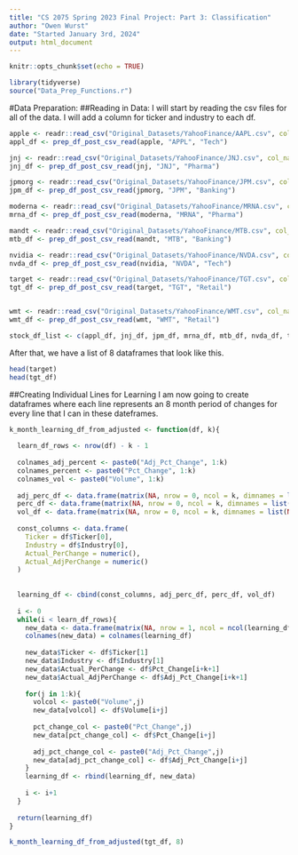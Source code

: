 ```yaml
---
title: "CS 2075 Spring 2023 Final Project: Part 3: Classification"
author: "Owen Wurst"
date: "Started January 3rd, 2024"
output: html_document
---
```


```r
knitr::opts_chunk$set(echo = TRUE)
```

```r
library(tidyverse)
source("Data_Prep_Functions.r")
```

#Data Preparation:
##Reading in Data:
I will start by reading the csv files for all of the data. I will add a column for ticker and industry to each df.
```r
apple <- readr::read_csv("Original_Datasets/YahooFinance/AAPL.csv", col_names = TRUE, show_col_types = FALSE)
appl_df <- prep_df_post_csv_read(apple, "APPL", "Tech")

jnj <- readr::read_csv("Original_Datasets/YahooFinance/JNJ.csv", col_names = TRUE, show_col_types = FALSE)
jnj_df <- prep_df_post_csv_read(jnj, "JNJ", "Pharma")

jpmorg <- readr::read_csv("Original_Datasets/YahooFinance/JPM.csv", col_names = TRUE, show_col_types = FALSE)
jpm_df <- prep_df_post_csv_read(jpmorg, "JPM", "Banking")

moderna <- readr::read_csv("Original_Datasets/YahooFinance/MRNA.csv", col_names = TRUE, show_col_types = FALSE)
mrna_df <- prep_df_post_csv_read(moderna, "MRNA", "Pharma")

mandt <- readr::read_csv("Original_Datasets/YahooFinance/MTB.csv", col_names = TRUE, show_col_types = FALSE)
mtb_df <- prep_df_post_csv_read(mandt, "MTB", "Banking")

nvidia <- readr::read_csv("Original_Datasets/YahooFinance/NVDA.csv", col_names = TRUE, show_col_types = FALSE)
nvda_df <- prep_df_post_csv_read(nvidia, "NVDA", "Tech")

target <- readr::read_csv("Original_Datasets/YahooFinance/TGT.csv", col_names = TRUE, show_col_types = FALSE)
tgt_df <- prep_df_post_csv_read(target, "TGT", "Retail")


wmt <- readr::read_csv("Original_Datasets/YahooFinance/WMT.csv", col_names = TRUE, show_col_types = FALSE)
wmt_df <- prep_df_post_csv_read(wmt, "WMT", "Retail")

stock_df_list <- c(appl_df, jnj_df, jpm_df, mrna_df, mtb_df, nvda_df, tgt_df, wmt_df)
```

After that, we have a list of 8 dataframes that look like this.
```r
head(target)
head(tgt_df)
```

##Creating Individual Lines for Learning
I am now going to create dataframes where each line represents an 8 month period of changes for every line that I can in these dateframes.

```r
k_month_learning_df_from_adjusted <- function(df, k){
  
  learn_df_rows <- nrow(df) - k - 1
  
  colnames_adj_percent <- paste0("Adj_Pct_Change", 1:k)
  colnames_percent <- paste0("Pct_Change", 1:k)
  colnames_vol <- paste0("Volume", 1:k)
  
  adj_perc_df <- data.frame(matrix(NA, nrow = 0, ncol = k, dimnames = list(NULL, colnames_adj_percent)))
  perc_df <- data.frame(matrix(NA, nrow = 0, ncol = k, dimnames = list(NULL, colnames_percent)))
  vol_df <- data.frame(matrix(NA, nrow = 0, ncol = k, dimnames = list(NULL, colnames_vol)))
  
  const_columns <- data.frame(
    Ticker = df$Ticker[0],
    Industry = df$Industry[0],
    Actual_PerChange = numeric(),
    Actual_AdjPerChange = numeric()
  )
  
  
  learning_df <- cbind(const_columns, adj_perc_df, perc_df, vol_df)
  
  i <- 0
  while(i < learn_df_rows){
    new_data <- data.frame(matrix(NA, nrow = 1, ncol = ncol(learning_df)))
    colnames(new_data) = colnames(learning_df)
    
    new_data$Ticker <- df$Ticker[1]
    new_data$Industry <- df$Industry[1]
    new_data$Actual_PerChange <- df$Pct_Change[i+k+1]
    new_data$Actual_AdjPerChange <- df$Adj_Pct_Change[i+k+1]
    
    for(j in 1:k){
      volcol <- paste0("Volume",j)
      new_data[volcol] <- df$Volume[i+j]
      
      pct_change_col <- paste0("Pct_Change",j)
      new_data[pct_change_col] <- df$Pct_Change[i+j]
      
      adj_pct_change_col <- paste0("Adj_Pct_Change",j)
      new_data[adj_pct_change_col] <- df$Adj_Pct_Change[i+j]
    }
    learning_df <- rbind(learning_df, new_data)
    
    i <- i+1
  }
  
  return(learning_df)
}
```


```r
k_month_learning_df_from_adjusted(tgt_df, 8)
```

